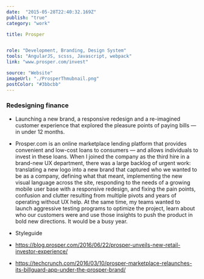 ```yaml
---
date:  "2015-05-28T22:40:32.169Z"
publish: "true" 
category: "work"

title: Prosper


role: "Development, Branding, Design System"
tools: "AngularJS, scsss, Javascript, webpack"
link: "www.prosper.com/invest"

source: "Website"
imageUrl: "./ProsperThmubnail.png"
postColor: "#3bbcbb"
---
```



### Redesigning finance

- Launching a new brand, a responsive redesign and a re-imagined customer experience that explored the pleasure points of paying bills — in under 12 months.

- Prosper.com is an online marketplace lending platform that provides convenient and low-cost loans to consumers — and allows individuals to invest in these loans. When I joined the company as the third hire in a brand-new UX department, there was a large backlog of urgent work: translating a new logo into a new brand that captured who we wanted to be as a company, defining what that meant, implementing the new visual language across the site, responding to the needs of a growing mobile user base with a responsive redesign, and fixing the pain points, confusion and clutter resulting from multiple pivots and years of operating without UX help. At the same time, my teams wanted to launch aggressive testing programs to optimize the project, learn about who our customers were and use those insights to push the product in bold new directions. It would be a busy year.

- Styleguide

- https://blog.prosper.com/2016/06/22/prosper-unveils-new-retail-investor-experience/
- https://techcrunch.com/2016/03/10/prosper-marketplace-relaunches-its-billguard-app-under-the-prosper-brand/

<ImageWrap srcName="ProsperHeaderAndFooter" title="Prosper Header and Footer" />
<PhotoGallery variant="Prosper" title="Prosper"/>
<PhotoGallery variant="ProsperRegister" title="Prosper Registeration"/>
<PhotoGallery variant="ProsperSite" title="Prosper Site" columns={2}/>